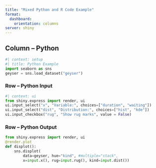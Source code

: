 ```yaml
---
title: "Mixed Python and R Code Example"
format: 
  dashboard:
    orientation: columns
server: shiny
---
```


## Column -- Python {width=50%}

```python
#| context: setup
#| title: Python Example
import seaborn as sns
geyser = sns.load_dataset("geyser")
```

### Row -- Python Input {height="40%"}

```python
#| context: ui
from shiny.express import render, ui
ui.input_select("x", "Variable:", choices=["duration", "waiting"])
ui.input_select("dist", "Distribution:", choices=["hist", "kde"])
ui.input_checkbox("rug", "Show rug marks", value = False)
```

### Row -- Python Output {height="60%"}

```python
from shiny.express import render, ui
@render.plot
def displot():
    sns.displot(
        data=geyser, hue="kind", #multiple="stack",
        x=input.x(), rug=input.rug(), kind=input.dist())
```
